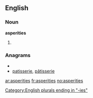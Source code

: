 ==English==

===Noun===
'''asperities'''

# {{plural of|[[asperity]]}}

===Anagrams===
* {{alphagram|aeeiiprsst}}
* [[patisserie#English|patisserie]], [[pâtisserie#English|pâtisserie]]


[[Category:English plurals ending in "-ies"]]

[[ar:asperities]]
[[fr:asperities]]
[[no:asperities]]